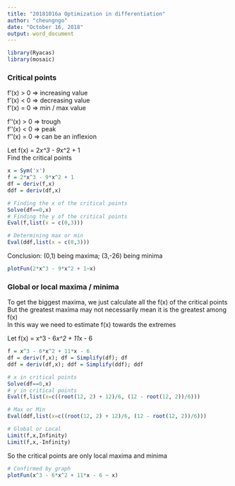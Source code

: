 ```yaml
---
title: "20181016a Optimization in differentiation"
author: "cheungngo"
date: "October 16, 2018"
output: word_document
---
```


```r
library(Ryacas)
library(mosaic)
```


### Critical points

f'(x) > 0 => increasing value  
f'(x) < 0 => decreasing value  
f'(x) = 0 => min / max value  

f''(x) > 0 => trough  
f''(x) < 0 => peak  
f''(x) = 0 => can be an inflexion  

Let f(x) = 2*x^3 - 9*x^2 + 1  
Find the critical points  

```r
x = Sym('x')
f = 2*x^3 - 9*x^2 + 1
df = deriv(f,x)
ddf = deriv(df,x)
```

```r
# Finding the x of the critical points
Solve(df==0,x)
# Finding the y of the critical points
Eval(f,list(x = c(0,3)))
```

```r
# Determining max or min
Eval(ddf,list(x = c(0,3)))
```

Conclusion: (0,1) being maxima; (3,-26) being minima  

```r
plotFun(2*x^3 - 9*x^2 + 1~x)
```


### Global or local maxima / minima  

To get the biggest maxima, we just calculate all the f(x) of the critical points  
But the greatest maxima may not necessarily mean it is the greatest among f(x)  
In this way we need to estimate f(x) towards the extremes  

Let f(x) = x^3 - 6*x^2 + 11*x - 6 

```r
f = x^3 - 6*x^2 + 11*x - 6
df = deriv(f,x); df = Simplify(df); df
ddf = deriv(df,x); ddf = Simplify(ddf); ddf
```

```r
# x in critical points
Solve(df==0,x)
# y in critical points
Eval(f,list(x=c((root(12, 2) + 12)/6, (12 - root(12, 2))/6)))
```

```r
# Max or Min
Eval(ddf,list(x=c((root(12, 2) + 12)/6, (12 - root(12, 2))/6)))
```

```r
# Global or Local
Limit(f,x,Infinity)
Limit(f,x,-Infinity)
```

So the critical points are only local maxima and minima  

```r
# Confirmed by graph
plotFun(x^3 - 6*x^2 + 11*x - 6 ~ x)
```

